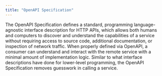 ```yaml
---
title: "OpenAPI Specification"
---
```


The OpenAPI Specification defines a standard, programming language-agnostic interface description for HTTP APIs, which allows both humans and computers to discover and understand the capabilities of a service without requiring access to source code, additional documentation, or inspection of network traffic. When properly defined via OpenAPI, a consumer can understand and interact with the remote service with a minimal amount of implementation logic. Similar to what interface descriptions have done for lower-level programming, the OpenAPI Specification removes guesswork in calling a service.